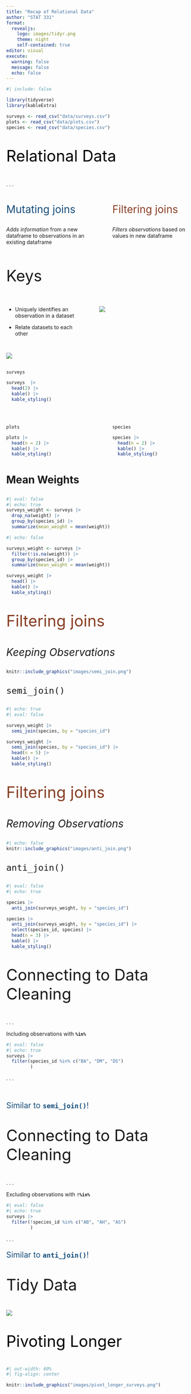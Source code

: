 ```yaml
---
title: "Recap of Relational Data"
author: "STAT 331"
format: 
  revealjs:
    logo: images/tidyr.png
    theme: night
    self-contained: true
editor: visual
execute: 
  warning: false
  message: false
  echo: false
---
```


```r
#| include: false

library(tidyverse)
library(kableExtra)

surveys <- read_csv("data/surveys.csv")
plots <- read_csv("data/plots.csv")
species <- read_csv("data/species.csv")

```

##  {background-color="#D4D4D4"}

::: {style="font-size: 3em; color: #000000;"}
Relational Data
:::

. . .

::: columns
::: {.column width="45%"}
::: {style="font-size: 2em; color: #154c79;"}
Mutating joins
:::

*Adds information* from a new dataframe to observations in an existing dataframe
:::

::: {.column width="5%"}
:::

::: {.column width="45%"}
::: {style="font-size: 2em; color: #873e23;"}
Filtering joins
:::

*Filters observations* based on values in new dataframe
:::
:::

## 

::: {style="font-size: 3em;"}
Keys
:::


::: columns
::: {.column width="40%"}
-   Uniquely identifies an observation in a dataset

-   Relate datasets to each other
:::

::: {.column width="5%"}
:::

::: {.column width="55%"}
![](images/key.jpeg)
:::
:::

## 

![](images/surveys_relate.jpeg)

## 

`surveys`

```r
surveys  |>  
  head(2) |> 
  kable() |> 
  kable_styling()
```

</br>

::: columns
::: {.column width="45%"}
`plots`

```r
plots |> 
  head(n = 2) |> 
  kable() |> 
  kable_styling()
```

:::

::: {.column width="5%"}
:::

::: {.column width="45%"}

`species`

```r
species |> 
  head(n = 2) |> 
  kable() |> 
  kable_styling()
```

:::
:::

##

::: {style="font-size: 2em"}
**Mean Weights**
:::

```r
#| eval: false
#| echo: true
surveys_weight <- surveys |>
  drop_na(weight) |> 
  group_by(species_id) |> 
  summarize(mean_weight = mean(weight))
```

```r
#| echo: false

surveys_weight <- surveys |> 
  filter(!is.na(weight)) |> 
  group_by(species_id) |> 
  summarize(mean_weight = mean(weight)) 

surveys_weight |> 
  head() |> 
  kable() |> 
  kable_styling()

```


## 

::: {style="font-size: 3em; color: #873e23;"}
Filtering joins
:::

::: {style="font-size: 2em;"}
*Keeping Observations*
:::

```r
knitr::include_graphics("images/semi_join.png")
```

## 

::: {style="font-size: 2em;"}
`semi_join()`
:::

```r
#| echo: true
#| eval: false

surveys_weight |> 
  semi_join(species, by = "species_id")
```

```r
surveys_weight |> 
  semi_join(species, by = "species_id") |> 
  head(n = 5) |> 
  kable() |> 
  kable_styling()
```


##

::: {style="font-size: 3em; color: #873e23;"}
Filtering joins
:::

::: {style="font-size: 2em;"}
*Removing Observations*
:::

```r
#| echo: false
knitr::include_graphics("images/anti_join.png")
```

## 

::: {style="font-size: 2em;"}
`anti_join()`
:::

```r
#| eval: false
#| echo: true

species |> 
  anti_join(surveys_weight, by = "species_id")
```

```r
species |> 
  anti_join(surveys_weight, by = "species_id") |> 
  select(species_id, species) |> 
  head(n = 3) |> 
  kable() |> 
  kable_styling()
```


## 

::: {style="font-size: 3em;"}
Connecting to Data Cleaning
:::

. . .


Including observations with **`%in%`** 

```r
#| eval: false
#| echo: true
surveys |> 
  filter(species_id %in% c("BA", "DM", "DS")
         )
```

. . .

</br>

::: {style="font-size: 1.5em; color: #154c79;"}
Similar to **`semi_join()`**!
:::


## 

::: {style="font-size: 3em;"}
Connecting to Data Cleaning
:::

. . .

Excluding observations with **`!%in%`**

```r
#| eval: false
#| echo: true
surveys |> 
  filter(!species_id %in% c("AB", "AH", "AS")
         )
```

. . .

::: {style="font-size: 1.5em; color: #154c79;"}
Similar to **`anti_join()`**!
:::

## 

::: {style="font-size: 3em;"}
Tidy Data
:::

![](images/tidy-data.png)


##  {background-color="#D4D4D4"}

::: {style="font-size: 3em; color: #000000;"}
Pivoting Longer
:::

```r
#| out-width: 60%
#| fig-align: center

knitr::include_graphics("images/pivot_longer_surveys.png")
```

